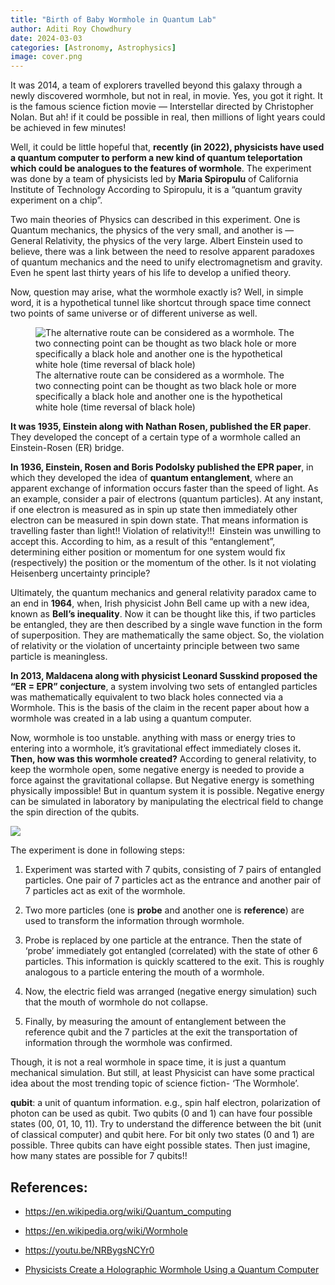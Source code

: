 ```yaml
---
title: "Birth of Baby Wormhole in Quantum Lab"
author: Aditi Roy Chowdhury
date: 2024-03-03
categories: [Astronomy, Astrophysics]
image: cover.png
---
```


It was 2014, a team of explorers travelled beyond this galaxy through a newly discovered wormhole, but not in real, in movie. Yes, you got it right. It is the famous science fiction movie — Interstellar directed by Christopher Nolan. But ah! if it could be possible in real, then millions of light years could be achieved in few minutes!

Well, it could be little hopeful that, **recently (in 2022), physicists have used a quantum computer to perform a new kind of quantum teleportation which could be analogues to the features of wormhole**. The experiment was done by a team of physicists led by **Maria Spiropulu** of California Institute of Technology According to Spiropulu, it is a “quantum gravity experiment on a chip”.

Two main theories of Physics can described in this experiment. One is Quantum mechanics, the physics of the very small, and another is — General Relativity, the physics of the very large. Albert Einstein used to believe, there was a link between the need to resolve apparent paradoxes of quantum mechanics and the need to unify electromagnetism and gravity. Even he spent last thirty years of his life to develop a unified theory.

Now, question may arise, what the wormhole exactly is? Well, in simple word, it is a hypothetical tunnel like shortcut through space time connect two points of same universe or of different universe as well.

![The alternative route can be considered as a wormhole. The two connecting point can be thought as two black hole or more specifically a black hole and another one is the hypothetical white hole (time reversal of black hole)](Picture1.png){fig-align="center"}

**It was 1935, Einstein along with Nathan Rosen, published the ER paper**. They developed the concept of a certain type of a wormhole called an Einstein-Rosen (ER) bridge.

**In 1936, Einstein, Rosen and Boris Podolsky published the EPR paper**, in which they developed the idea of **quantum entanglement**, where an apparent exchange of information occurs faster than the speed of light. As an example, consider a pair of electrons (quantum particles). At any instant, if one electron is measured as in spin up state then immediately other electron can be measured in spin down state. That means information is travelling faster than light!! Violation of relativity!!!  Einstein was unwilling to accept this. According to him, as a result of this “entanglement”, determining either position or momentum for one system would fix (respectively) the position or the momentum of the other. Is it not violating Heisenberg uncertainty principle?

Ultimately, the quantum mechanics and general relativity paradox came to an end in **1964**, when, Irish physicist John Bell came up with a new idea, known as **Bell's inequality**. Now it can be thought like this, if two particles be entangled, they are then described by a single wave function in the form of superposition. They are mathematically the same object. So, the violation of relativity or the violation of uncertainty principle between two same particle is meaningless.

**In 2013, Maldacena along with physicist Leonard Susskind proposed the "ER = EPR" conjecture**, a system involving two sets of entangled particles was mathematically equivalent to two black holes connected via a Wormhole. This is the basis of the claim in the recent paper about how a wormhole was created in a lab using a quantum computer.

Now, wormhole is too unstable. anything with mass or energy tries to entering into a wormhole, it’s gravitational effect immediately closes it**. Then, how was this wormhole created?** According to general relativity, to keep the wormhole open, some negative energy is needed to provide a force against the gravitational collapse. But Negative energy is something physically impossible! But in quantum system it is possible. Negative energy can be simulated in laboratory by manipulating the electrical field to change the spin direction of the qubits.

![](Picture2.svg){fig-align="center"}

The experiment is done in following steps:

1.  Experiment was started with 7 qubits, consisting of 7 pairs of entangled particles. One pair of 7 particles act as the entrance and another pair of 7 particles act as exit of the wormhole.

2.  Two more particles (one is **probe** and another one is **reference**) are used to transform the information through wormhole.

3.  Probe is replaced by one particle at the entrance. Then the state of ‘probe’ immediately got entangled (correlated) with the state of other 6 particles. This information is quickly scattered to the exit. This is roughly analogous to a particle entering the mouth of a wormhole.

4.  Now, the electric field was arranged (negative energy simulation) such that the mouth of wormhole do not collapse.

5.  Finally, by measuring the amount of entanglement between the reference qubit and the 7 particles at the exit the transportation of information through the wormhole was confirmed.

Though, it is not a real wormhole in space time, it is just a quantum mechanical simulation. But still, at least Physicist can have some practical idea about the most trending topic of science fiction- ‘The Wormhole’.

::: callout-note
**qubit**: a unit of quantum information. e.g., spin half electron, polarization of photon can be used as qubit. Two qubits (0 and 1) can have four possible states (00, 01, 10, 11). Try to understand the difference between the bit (unit of classical computer) and qubit here. For bit only two states (0 and 1) are possible. Three qubits can have eight possible states. Then just imagine, how many states are possible for 7 qubits!!
:::

## References:

-   <https://en.wikipedia.org/wiki/Quantum_computing>

-   <https://en.wikipedia.org/wiki/Wormhole>

-   <https://youtu.be/NRBygsNCYr0>

-   [Physicists Create a Holographic Wormhole Using a Quantum Computer](https://www.quantamagazine.org/physicists-create-a-wormhole-using-a-quantum-computer-20221130/#:~:text=The%20wormhole%20emerged%20like%20a,today%20in%20the%20journal%20Nature.)
